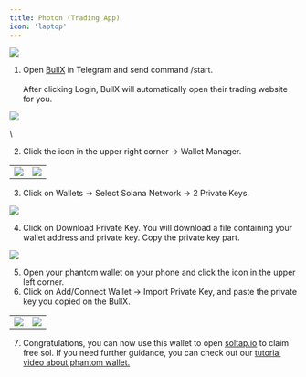 ```yaml
---
title: Photon (Trading App)
icon: 'laptop'
---
```


![](https://2619786285-files.gitbook.io/~/files/v0/b/gitbook-x-prod.appspot.com/o/spaces%2FM0pXZISmirZR5oaAIkSt%2Fuploads%2Ffqn6Xh92FunCzJFNrg2m%2F8.png?alt=media&token=8ea6e959-9b5c-44c2-aeca-35030a3ee8d9)


1. Open [BullX](https://t.me/BullXBetaBot) in Telegram and send command /start.\
   \
   After clicking Login, BullX will automatically open their trading website for you.

![](https://2619786285-files.gitbook.io/~/files/v0/b/gitbook-x-prod.appspot.com/o/spaces%2FM0pXZISmirZR5oaAIkSt%2Fuploads%2F0eqxOWA9qBu9Lkbsz1UA%2Fimage%20(6).avif?alt=media&token=1fa002ba-5bce-488c-88a8-02996332604f)


\\

2. Click the icon in the upper right corner -> Wallet Manager.

|  |  |
| --- | --- |
| ![](https://2619786285-files.gitbook.io/~/files/v0/b/gitbook-x-prod.appspot.com/o/spaces%2FM0pXZISmirZR5oaAIkSt%2Fuploads%2F0qQUvq90U2GE2JBVJmYX%2Fimage%20(6).png?alt=media&token=577a55d9-2c3c-4353-ac05-d32061290afe) | ![](https://2619786285-files.gitbook.io/~/files/v0/b/gitbook-x-prod.appspot.com/o/spaces%2FM0pXZISmirZR5oaAIkSt%2Fuploads%2F7zUOGVQyQ2WIXAofHcKy%2Fimage%20(7).png?alt=media&token=ae6ce5b3-53e8-4273-bbf8-b057e031a820) |

3. Click on Wallets -> Select Solana Network -> 2 Private Keys.

![](https://2619786285-files.gitbook.io/~/files/v0/b/gitbook-x-prod.appspot.com/o/spaces%2FM0pXZISmirZR5oaAIkSt%2Fuploads%2FWmBCAZXHUnn5225EYpZ5%2Fimage%20(8).png?alt=media&token=6229dd41-229d-4651-88cc-d5dc1b2c4166)


4. Click on Download Private Key. You will download a file containing your wallet address and private key. Copy the private key part.

![](https://2619786285-files.gitbook.io/~/files/v0/b/gitbook-x-prod.appspot.com/o/spaces%2FM0pXZISmirZR5oaAIkSt%2Fuploads%2FW3DPqKpqMOoAuXfc67IN%2Fimage%20(9).png?alt=media&token=f71eef03-f217-43d5-b192-1d43f1983425)


5. Open your phantom wallet on your phone and click the icon in the upper left corner.
6. Click on Add/Connect Wallet -> Import Private Key, and paste the private key you copied on the BullX.

|  |  |
| --- | --- |
| ![](https://2619786285-files.gitbook.io/~/files/v0/b/gitbook-x-prod.appspot.com/o/spaces%2FM0pXZISmirZR5oaAIkSt%2Fuploads%2F1LDojxQ4Mhx51BLLIUOc%2FPhantom.png?alt=media&token=b4408396-4169-4f62-aa7b-17f139131e95) | ![](https://2619786285-files.gitbook.io/~/files/v0/b/gitbook-x-prod.appspot.com/o/spaces%2FM0pXZISmirZR5oaAIkSt%2Fuploads%2FOeiin174gPTCM3Agb2ga%2FPhantom%202.png?alt=media&token=94c344be-9e2b-453f-b851-467c6335c981) |

7. Congratulations, you can now use this wallet to open [soltap.io](https://soltap.io/) to claim free sol. If you need further guidance, you can check out our [tutorial video about phantom wallet.](https://soltap.gitbook.io/docs/how-to-claim-sol/phantom)